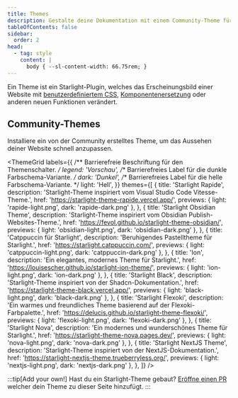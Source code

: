 ```yaml
---
title: Themes
description: Gestalte deine Dokumentation mit einem Community-Theme für Starlight
tableOfContents: false
sidebar:
  order: 2
head:
  - tag: style
    content: |
      body { --sl-content-width: 66.75rem; }
---
```



Ein Theme ist ein Starlight-Plugin, welches das Erscheinungsbild einer Website mit [benutzerdefiniertem CSS](/de/guides/css-and-tailwind/), [Komponenten&shy;ersetzung](/de/guides/overriding-components/) oder anderen neuen Funktionen verändert.

## Community-Themes

Installiere ein von der Community erstelltes Theme, um das Aussehen deiner Website schnell anzupassen.

<ThemeGrid
	labels={{
		/** Barrierefreie Beschriftung für den Themenschalter. */
		legend: 'Vorschau',
		/** Barrierefreies Label für die dunkle Farbschema-Variante. */
		dark: 'Dunkel',
		/** Barrierefreies Label für die helle Farbschema-Variante. */
		light: 'Hell',
	}}
	themes={[
		{
			title: 'Starlight Rapide',
			description:
				'Starlight-Theme inspiriert vom Visual Studio Code Vitesse-Theme.',
			href: 'https://starlight-theme-rapide.vercel.app/',
			previews: { light: 'rapide-light.png', dark: 'rapide-dark.png' },
		},
		{
			title: 'Starlight Obsidian Theme',
			description:
				'Starlight-Theme inspiriert vom Obsidian Publish-Websites-Theme.',
			href: 'https://fevol.github.io/starlight-theme-obsidian/',
			previews: { light: 'obsidian-light.png', dark: 'obsidian-dark.png' },
		},
		{
			title: 'Catppuccin für Starlight',
			description: 'Beruhigendes Pastelltheme für Starlight.',
			href: 'https://starlight.catppuccin.com/',
			previews: { light: 'catppuccin-light.png', dark: 'catppuccin-dark.png' },
		},
		{
			title: 'Ion',
			description: 'Ein elegantes, modernes Theme für Starlight.',
			href: 'https://louisescher.github.io/starlight-ion-theme/',
			previews: { light: 'ion-light.png', dark: 'ion-dark.png' },
		},
		{
			title: 'Starlight Black',
			description: 'Starlight-Theme inspiriert von der Shadcn-Dokumentation.',
			href: 'https://starlight-theme-black.vercel.app/',
			previews: { light: 'black-light.png', dark: 'black-dark.png' },
		},
		{
			title: 'Starlight Flexoki',
			description:
				'Ein warmes und freundliches Theme basierend auf der Flexoki-Farbpalette.',
			href: 'https://delucis.github.io/starlight-theme-flexoki/',
			previews: { light: 'flexoki-light.png', dark: 'flexoki-dark.png' },
		},
		{
			title: 'Starlight Nova',
			description: 'Ein modernes und wunderschönes Theme für Starlight.',
			href: 'https://starlight-theme-nova.pages.dev/',
			previews: { light: 'nova-light.png', dark: 'nova-dark.png' },
		},
		{
			title: 'Starlight NextJS Theme',
			description: 'Starlight-Theme inspiriert von der NextJS-Dokumentation.',
			href: 'https://starlight-nextjs-theme.trueberryless.org/',
			previews: { light: 'nextjs-light.png', dark: 'nextjs-dark.png' },
		},
	]}
/>

:::tip[Add your own!]
Hast du ein Starlight-Theme gebaut?
[Eröffne einen PR](https://github.com/withastro/starlight/blob/main/CONTRIBUTING.md#themes) welcher dein Theme zu dieser Seite hinzufügt.
:::
